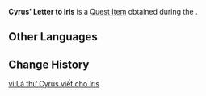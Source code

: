 {{Item Infobox
|id           = 100814
|image        = Item Quest Letter.png
|type         = Quest Items
|group        = Event Items
|description  = This long letter makes one curious as to what [[Cyrus]] has written in it... But it's not very appropiate to peek at the private letters between a brother and sister, now is it?
|event        = Invitation of Windblume
|source1      = Given during ''[[Adventurers in Windblume]]''
}}
'''Cyrus' Letter to Iris''' is a [[Quest Item]] obtained during the {{Quest|Adventurers in Windblume}}.

==Other Languages==
{{Other Languages
|default_hidden = 1
|en      = Cyrus' Letter to Iris
|zhs     = 塞琉斯写给玉霞的信
|zhs_rm  = Sāiliúsī Xiě Gěi Yùxiá de Xìn
|zht     = 賽琉斯寫給玉霞的信
|zht_rm  = Sāiliúsī Xiě Gěi Yùxiá de Xìn
|ja      = サイリュスから玉霞への手紙
|ja_rm   = Sairyuusu kara Gyokka he no Tegami{{Assumed}}
|ko      = 사이러스가 옥희에게 보내는 편지
|es      = Carta de Cyrus para Iris
|fr      = Lettre de Cyrus à Iris
|ru      = Письмо Сайруса для Юй Ся
|th      = จดหมายที่ Cyrus เขียนให้ Iris
|th_rm   = Chotmai thi Cyrus Khian Theung Iris
|vi      = Lá thư Cyrus viết cho Iris
|de      = Brief von Cyrus an Iris
|id      = Surat Cyrus untuk Iris
|pt      = Carta de Cryus para Yuxia
|tr      = Cyrus'un Iris'e Mektubu
|it      = Lettera di Cyrus per Iris
}}

==Change History==
{{Change History|1.4}}

[[vi:Lá thư Cyrus viết cho Iris]]